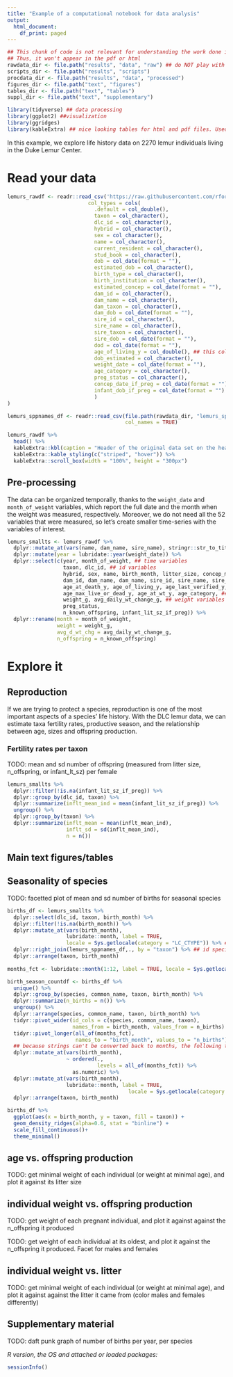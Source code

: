 ```yaml
---
title: "Example of a computational notebook for data analysis"
output:
  html_document:
    df_print: paged
---
```


```r
## This chunk of code is not relevant for understanding the work done in this document.
## Thus, it won't appear in the pdf or html 
rawdata_dir <- file.path("results", "data", "raw") ## do NOT play with stuff in raw_data. That is your back-up
scripts_dir <- file.path("results", "scripts")
procdata_dir <- file.path("results", "data", "processed")
figures_dir <- file.path("text", "figures")
tables_dir <- file.path("text", "tables")
suppl_dir <- file.path("text", "supplementary")
```

```r
library(tidyverse) ## data processing
library(ggplot2) ##visualization
library(ggridges)
library(kableExtra) ## nice looking tables for html and pdf files. Used here with default configuration. Simply calling the data frames or their header would have a similar, if less aesthetically pleasing result. 
```
In this example, we explore life history data on 2270 lemur individuals living in the Duke Lemur Center. 

# Read your data
```r
lemurs_rawdf <- readr::read_csv('https://raw.githubusercontent.com/rfordatascience/tidytuesday/master/data/2021/2021-08-24/lemur_data.csv',
                          col_types = cols(
                            .default = col_double(),
                            taxon = col_character(),
                            dlc_id = col_character(),
                            hybrid = col_character(),
                            sex = col_character(),
                            name = col_character(),
                            current_resident = col_character(),
                            stud_book = col_character(),
                            dob = col_date(format = ""),
                            estimated_dob = col_character(),
                            birth_type = col_character(),
                            birth_institution = col_character(),
                            estimated_concep = col_date(format = ""),
                            dam_id = col_character(),
                            dam_name = col_character(),
                            dam_taxon = col_character(),
                            dam_dob = col_date(format = ""),
                            sire_id = col_character(),
                            sire_name = col_character(),
                            sire_taxon = col_character(),
                            sire_dob = col_date(format = ""),
                            dod = col_date(format = ""),
                            age_of_living_y = col_double(), ## this column is typed wrong (as character) by default
                            dob_estimated = col_character(),
                            weight_date = col_date(format = ""),
                            age_category = col_character(),
                            preg_status = col_character(),
                            concep_date_if_preg = col_date(format = ""),
                            infant_dob_if_preg = col_date(format = "")
                            )
)

lemurs_sppnames_df <- readr::read_csv(file.path(rawdata_dir, "lemurs_sppnames.csv"), 
                                      col_names = TRUE)
```

```r
lemurs_rawdf %>%
  head() %>%
  kableExtra::kbl(caption = "Header of the original data set on the health, reproduction, and social dynamics of lemurs housed at the Duke Lemur Center, in North Carolina, USA.")%>%
  kableExtra::kable_styling(c("striped", "hover")) %>%
  kableExtra::scroll_box(width = "100%", height = "300px")
```

## Pre-processing

The data can be organized temporally, thanks to the `weight_date` and `month_of_weight` variables, which report the full date and the month when the weight was measured, respectively. 
Moreover, we do not need all the 52 variables that were measured, so let's create smaller time-series with the variables of interest.
```r
lemurs_smallts <- lemurs_rawdf %>%
  dplyr::mutate_at(vars(name, dam_name, sire_name), stringr::str_to_title) %>%
  dplyr::mutate(year = lubridate::year(weight_date)) %>%
  dplyr::select(c(year, month_of_weight, ## time variables
                  taxon, dlc_id, ## id variables
                  hybrid, sex, name, birth_month, litter_size, concep_month, ## birth variables
                  dam_id, dam_name, dam_name, sire_id, sire_name, sire_taxon, ## parental history variables
                  age_at_death_y, age_of_living_y, age_last_verified_y, 
                  age_max_live_or_dead_y, age_at_wt_y, age_category, ## age variables
                  weight_g, avg_daily_wt_change_g, ## weight variables
                  preg_status, 
                  n_known_offspring, infant_lit_sz_if_preg)) %>%
  dplyr::rename(month = month_of_weight,
                weight = weight_g,
                avg_d_wt_chg = avg_daily_wt_change_g,
                n_offspring = n_known_offspring)
```

# Explore it

## Reproduction

If we are trying to protect a species, reproduction is one of the most important aspects of a species' life history.
With the DLC lemur data, we can estimate taxa fertility rates, productive season, and the relationship between age, sizes and offspring production.

### Fertility rates per taxon

TODO: mean and sd number of offspring (measured from litter size, n_offspring, or infant_lt_sz) per female
```r
lemurs_smallts %>%
  dplyr::filter(!is.na(infant_lit_sz_if_preg)) %>%
  dplyr::group_by(dlc_id, taxon) %>%
  dplyr::summarize(inflt_mean_ind = mean(infant_lit_sz_if_preg)) %>%
  ungroup() %>%
  dplyr::group_by(taxon) %>%
  dplyr::summarize(inflt_mean = mean(inflt_mean_ind),
                   inflt_sd = sd(inflt_mean_ind),
                   n = n())
```

## Main text figures/tables

## Seasonality of species
TODO: facetted plot of mean and sd number of births for seasonal species
```r
births_df <- lemurs_smallts %>%
  dplyr::select(dlc_id, taxon, birth_month) %>%
  dplyr::filter(!is.na(birth_month)) %>%
  dplyr::mutate_at(vars(birth_month), 
                   lubridate::month, label = TRUE, 
                   locale = Sys.getlocale(category = "LC_CTYPE")) %>% ## id months
  dplyr::right_join(lemurs_sppnames_df,., by = "taxon") %>% ## id species
  dplyr::arrange(taxon, birth_month) 
 
months_fct <- lubridate::month(1:12, label = TRUE, locale = Sys.getlocale(category = "LC_CTYPE"))

birth_season_countdf <- births_df %>%
  unique() %>%
  dplyr::group_by(species, common_name, taxon, birth_month) %>%
  dplyr::summarize(n_births = n()) %>%
  ungroup() %>%
  dplyr::arrange(species, common_name, taxon, birth_month) %>%
  tidyr::pivot_wider(id_cols = c(species, common_name, taxon), 
                     names_from = birth_month, values_from = n_births) %>%
  tidyr::pivot_longer(all_of(months_fct), 
                      names_to = "birth_month", values_to = "n_births")%>%
  ## because strings can't be converted back to months, the following turns out quite cumbersome
  dplyr::mutate_at(vars(birth_month), 
                   ~ ordered(.,
                             levels = all_of(months_fct)) %>%
                     as.numeric) %>%
  dplyr::mutate_at(vars(birth_month), 
                   lubridate::month, label = TRUE,
                                       locale = Sys.getlocale(category = "LC_CTYPE")) %>%
  dplyr::arrange(taxon, birth_month) 
```

```r
births_df %>%
  ggplot(aes(x = birth_month, y = taxon, fill = taxon)) +
  geom_density_ridges(alpha=0.6, stat = "binline") + 
  scale_fill_continuous()+
  theme_minimal()
```


## age vs. offspring production
TODO: get minimal weight of each individual (or weight at minimal age), and plot it against its litter size

## individual weight vs. offspring production
TODO: get weight of each pregnant individual, and plot it against against the n_offspring it produced

TODO: get weight of each individual at its oldest, and plot it against the n_offspring it produced. Facet for males and females

## individual weight vs. litter
TODO: get minimal weight of each individual (or weight at minimal age), and plot it against against the litter it came from (color males and females differently)

## Supplementary material
TODO: daft punk graph of number of births per year, per species

*R version, the OS and attached or loaded packages:*
<!-- Leave this so people know the software they need to reproduce your work. -->
```r
sessionInfo()
```
